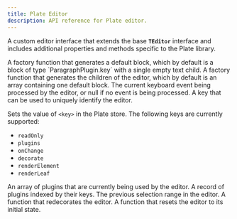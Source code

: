 ```yaml
---
title: Plate Editor
description: API reference for Plate editor.
---
```


A custom editor interface that extends the base **`TEditor`** interface and includes additional properties and methods specific to the Plate library.

<APIParameters>
  <APIItem
    name="blockFactory"
    type="(node?: Partial<TElement>, path?: Path) => EElement"
  >
    A factory function that generates a default block, which by default is a
    block of type `ParagraphPlugin.key` with a single empty text child.
  </APIItem>
  <APIItem name="childrenFactory" type="() => V">
    A factory function that generates the children of the editor, which by
    default is an array containing one default block.
  </APIItem>
  <APIItem name="currentKeyboardEvent" type="KeyboardEventLike | null">
    The current keyboard event being processed by the editor, or null if no
    event is being processed.
  </APIItem>
  <APIItem name="key" type="any">
    A key that can be used to uniquely identify the editor.
  </APIItem>
<APIItem name="plate.<key>.set" type="function">

Sets the value of `<key>` in the Plate store. The following keys are currently supported:

- `readOnly`
- `plugins`
- `onChange`
- `decorate`
- `renderElement`
- `renderLeaf`

</APIItem>
  <APIItem name="pluginList" type="PlatePluginList">
    An array of plugins that are currently being used by the editor.
  </APIItem>
  <APIItem name="plugins" type="Record<string, AnyPlatePlugin>">
    A record of plugins indexed by their keys.
  </APIItem>
  <APIItem name="prevSelection" type="TRange | null">
    The previous selection range in the editor.
  </APIItem>
  <APIItem name="redecorate" type="function">
    A function that redecorates the editor.
  </APIItem>
  <APIItem name="reset" type="function">
    A function that resets the editor to its initial state.
  </APIItem>
</APIParameters>
